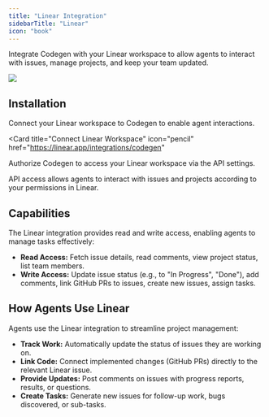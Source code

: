 ```yaml
---
title: "Linear Integration"
sidebarTitle: "Linear"
icon: "book"
---
```


Integrate Codegen with your Linear workspace to allow agents to interact with issues, manage projects, and keep your team updated.

<img src="/images/linear.png" />

## Installation

Connect your Linear workspace to Codegen to enable agent interactions.

<Card
  title="Connect Linear Workspace"
  icon="pencil"
  href="https://linear.app/integrations/codegen"
>
  Authorize Codegen to access your Linear workspace via the API settings.
</Card>

<Note>
  API access allows agents to interact with issues and projects according to
  your permissions in Linear.
</Note>

## Capabilities

The Linear integration provides read and write access, enabling agents to manage tasks effectively:

- **Read Access:** Fetch issue details, read comments, view project status, list team members.
- **Write Access:** Update issue status (e.g., to "In Progress", "Done"), add comments, link GitHub PRs to issues, create new issues, assign tasks.

## How Agents Use Linear

Agents use the Linear integration to streamline project management:

- **Track Work:** Automatically update the status of issues they are working on.
- **Link Code:** Connect implemented changes (GitHub PRs) directly to the relevant Linear issue.
- **Provide Updates:** Post comments on issues with progress reports, results, or questions.
- **Create Tasks:** Generate new issues for follow-up work, bugs discovered, or sub-tasks.
